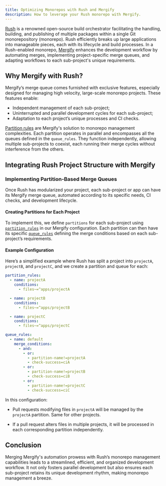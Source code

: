 ```yaml
---
title: Optimizing Monorepos with Rush and Mergify
description: How to leverage your Rush monorepo with Mergify.
---
```



<IntegrationLogo src={rushLogo} />

[Rush](https://rushjs.io/) is a renowned open-source build orchestrator
facilitating the handling, building, and publishing of multiple packages within
a single Git monorepository (monorepo). Rush efficiently breaks up large
applications into manageable pieces, each with its lifecycle and build
processes. In a Rush-enabled monorepo, [Mergify](https://mergify.com/) enhances
the development workflow by automating merges, implementing project-specific
merge queues, and adapting workflows to each sub-project's unique requirements.

## Why Mergify with Rush?

Mergify’s merge queue comes furnished with exclusive features, especially
designed for managing high velocity, large-scale monorepo projects. These
features enable:

- Independent management of each sub-project;
- Uninterrupted and parallel development cycles for each sub-project;
- Adaptation to each project’s unique processes and CI checks.

[Partition rules](/merge-queue/partitions) are Mergify's solution to monorepo
management complexities. Each partition operates in parallel and encompasses
all the queues defined in the `queue_rules`. They function independently,
allowing multiple sub-projects to coexist, each running their merge cycles
without interference from the others.

## Integrating Rush Project Structure with Mergify

### Implementing Partition-Based Merge Queues

Once Rush has modularized your project, each sub-project or app can have its
Mergify merge queue, automated according to its specific needs, CI checks, and
development lifecycle.

#### Creating Partitions for Each Project

To implement this, we define `partitions` for each sub-project using
[`partition_rules`](/merge-queue/partitions/) in our Mergify configuration.
Each partition can then have its specific [`queue_rules`](/merge-queue/setup)
defining the merge conditions based on each sub-project’s requirements.

#### Example Configuration

Here’s a simplified example where Rush has split a project into `projectA`,
`projectB`, and `projectC`, and we create a partition and queue for each:

```yaml
partition_rules:
  - name: projectA
    conditions:
      - files~=^apps/projectA

  - name: projectB
    conditions:
      - files~=^apps/projectB

  - name: projectC
    conditions:
      - files~=^apps/projectC

queue_rules:
  - name: default
    merge_conditions:
      - and:
        - or:
          - partition-name!=projectA
          - check-success=ciA
        - or:
          - partition-name!=projectB
          - check-success=ciB
        - or:
          - partition-name!=projectC
          - check-success=ciC
```

In this configuration:

- Pull requests modifying files in `projectA` will be managed by the `projectA`
  partition. Same for other projects.

- If a pull request alters files in multiple projects, it will be processed in
  each corresponding partition independently.

## Conclusion

Merging Mergify's automation prowess with Rush’s monorepo management
capabilities leads to a streamlined, efficient, and organized development
workflow. It not only fosters parallel development but also ensures each
sub-project retains its unique development rhythm, making monorepo management a
breeze.
